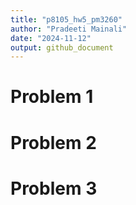 ```yaml
---
title: "p8105_hw5_pm3260"
author: "Pradeeti Mainali"
date: "2024-11-12"
output: github_document
---
```


# Problem 1

# Problem 2

# Problem 3